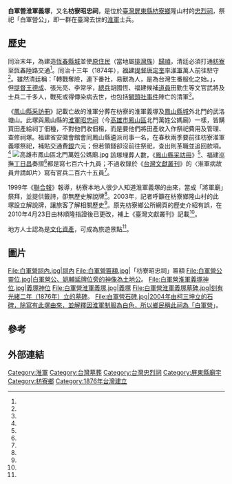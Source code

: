 {{coord|22.357607|120.605108|display=title}}
{{東亞廟宇
| name = 白軍營淮軍義塚
| img =File:白軍營淮軍義塚照.jpg
| img_capt = 
| image_width = 250px
| location = {{ROC-TWN}}[[屏東縣|屏東縣]][[枋寮鄉|枋寮鄉]]隆山村
| god =白軍營公
| type = 
| struct = 
| open_year =同治十五年（1876年）
| cere_date =
| cultural_collection= 
|}}
'''白軍營淮軍義塚'''，又名'''枋寮昭忠祠'''，是位於[[臺灣|臺灣]][[屏東縣|屏東縣]][[枋寮鄉|枋寮鄉]]隆山村的[[忠烈祠|忠烈祠]]，祭祀「白軍營公」，即一群在臺灣去世的[[淮軍|淮軍]]士兵。

==歷史==
同治末年，為建造[[恆春縣城|恆春縣城]]並使[[原住民|原住民]]（當地屬[[排灣族|排灣族]]）[[歸順|歸順]]，清廷必須打通[[枋寮|枋寮]]至[[恆春|恆春]]陸路交通<ref name="枋寮鄉公所2"/>。同治十三年（1874年），[[福建提督|福建提督]][[唐定奎|唐定奎]]率[[淮軍|淮軍]]萬人前往駐守<ref name="黃招榮"/>。雖然清廷稱：「轉戰奪險，連下番社，易獸為人，是為台灣生番服化之始。」，但[[提督|提督]][[王德成|王德成]]、張光亮、李常孚，[[總兵|總兵]]胡國恆、福建候補[[道員|道員]]田勤生等文官武將及士兵二千多人，戰死或得傳染病去世，也包括[[獅頭社事件|獅頭社事件]]陣亡的清軍<ref name="潘柏麟1"/>。

《[[鳳山縣采訪冊|鳳山縣采訪冊]]》記載亡故的淮軍分葬在枋寮的淮軍義塚及[[鳳山縣新城|鳳山縣城]]外北門的武洛塘山。此塚與鳳山縣的[[淮軍昭忠祠|淮軍昭忠祠]]（今[[高雄市|高雄市]][[鳳山區|鳳山區]]北門萬姓公媽廟）一樣，皆購買田產給祠丁佃種，不對他們收佃租，而是要他們將田產收入作祭祀費用及管理、查修祠塚。福建省安徽會館會同鳳山縣遴派司事一名，在春秋兩季要前往枋寮淮軍義塚祭祀，補貼交通費[[銀圓|銀]]六元；但若領錢卻沒前往祭祀，查出則革職並追回款項。<ref name="黃招榮"/>
[[File:高雄市鳳山區北門萬姓公媽廟.jpg|thumb]]
該塚埋葬人數，《[[鳳山縣采訪冊|鳳山縣采訪冊]]》<ref name="黃招榮"/>、福建巡撫[[丁日昌|丁日昌]]奏摺<ref name="枋寮鄉公所2"/>都是寫七百六十九員；不過收錄於《[[台灣文獻叢刊|台灣文獻叢刊]]》的〈淮軍病故員弁請卹片〉寫有官兵二百六十五員<ref name="枋寮鄉公所2"/>。

1999年《[[聯合報|聯合報]]》報導，枋寮本地人很少人知道淮軍義塚的由來，當成「將軍廟」祭拜，並提供籤詩，卻無歷史解說牌<ref name="潘柏麟1"/>。2003年，記者呼籲在枋寮鄉隆山村的此塚設立解說牌，讓旅客了解相關歷史<ref name="潘柏麟2"/>。原先枋寮鄉公所網頁的歷史介紹有誤，在2010年4月23日由林順隆指證後已更改，補上《臺灣文獻叢刊》記載<ref name="枋寮鄉公所"/>。

地方人士認為是[[屏東縣文化資產|文化資產]]，可成為旅遊景點<ref name="潘柏麟1"/>。

==圖片==
<gallery>
File:白軍營祠內.jpg|祠內
File:白軍營匾額.jpg|「枋寮昭忠祠」匾額
File:白軍營公靈位.jpg|白軍營公、姚輔延牌位旁的神像為土地公。
File:白軍營淮軍義塚神位.jpg|義塚神位
File:白軍營淮軍義塚.jpg|義塚
File:白軍營淮軍義塚墓碑.jpg|刻有光緒二年（1876年）立的墓碑。
File:白軍營石碑.jpg|2004年由柯三坤立的石碑，除寫有此塚由來，並解釋因淮軍制服為白色，所以鄉民稱此祠為「白軍營」。
</gallery>

== 參考 ==
{{reflist|1|refs=

<ref name="枋寮鄉公所2">{{cite web|url=http://www.pthg.gov.tw/townfto/cp.aspx?n=05377760D3FB46A2&s=A67B302359ED6F4C|author=|title=白軍營-淮軍義塚|date=|publisher=枋寮鄉公所|language=zh-tw|accessdate=2016-12-24|archive-date=2020-09-23|archive-url=https://web.archive.org/web/20200923111732/https://www.pthg.gov.tw/townfto/cp.aspx?n=05377760D3FB46A2&s=A67B302359ED6F4C|dead-url=no}}</ref>

<ref name="枋寮鄉公所">{{cite web |url=|author=|title=枋鄉行政字第0990005675號|date=2010-05-05|publisher=枋寮鄉公所|language=zh-tw|accessdate=}}</ref>

<ref name="黃招榮">{{Cite web|url=http://crh.khm.gov.tw/khstory/StoryDesc.aspx?id=302|work=高雄小故事|title=武洛塘山的淮軍昭忠祠與北門里的萬姓公媽廟|author=黃招榮|language=zh-tw|publisher=高雄文獻研究中心|date=|accessdate=2016-12-24|archive-date=2019-11-12|archive-url=https://web.archive.org/web/20191112143539/http://crh.khm.gov.tw/khstory/StoryDesc.aspx?id=302|dead-url=no}}</ref>

<ref name="潘柏麟1">{{Cite news|url=|title=當年沈葆禎開墾引起原住民反抗 枋寮淮軍義塚少了解說牌|author=潘柏麟|language=zh-tw|publisher=《聯合報》|date=1999-12-02|accessdate=}}</ref>

<ref name="潘柏麟2">{{Cite news|url=|title=屏南采風 淮軍義塚原由 應撰寫解說牌|author=潘柏麟|language=zh-tw|publisher=《聯合報》|date=2003-06-11|accessdate=}}</ref>

}}

==外部連結==
 {{commonscat|White Camp}}
{{portal box|臺灣|安徽|宗教}}

[[Category:淮軍|Category:淮軍]]
[[Category:台灣墓葬|Category:台灣墓葬]]
[[Category:台灣忠烈祠|Category:台灣忠烈祠]]
[[Category:屏東縣廟宇|Category:屏東縣廟宇]]
[[Category:枋寮鄉|Category:枋寮鄉]]
[[Category:1876年台灣建立|Category:1876年台灣建立]]